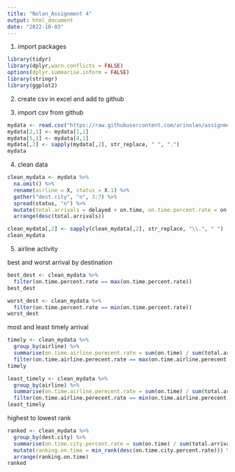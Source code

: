 ```yaml
---
title: "Nolan_Assignment 4"
output: html_document
date: "2022-10-03"
---
```



1. import packages
```r
library(tidyr)
library(dplyr,warn.conflicts = FALSE)
options(dplyr.summarise.inform = FALSE)
library(stringr)
library(ggplot2)

```

2. create csv in excel and add to github

3. import csv from github
```r
mydata <- read.csv("https://raw.githubusercontent.com/arinolan/assignment-4/main/airline%20data.csv")
mydata[2,1] <- mydata[1,1]
mydata[5,1] <- mydata[4,1]
mydata[,2] <- sapply(mydata[,2], str_replace, " ", ".")
mydata
```

4. clean data
```r
clean_mydata <- mydata %>%
  na.omit() %>%
  rename(airline = X, status = X.1) %>%
  gather("dest.city", "n", 3:7) %>%
  spread(status, "n") %>%
  mutate(total.arrivals = delayed + on.time, on.time.percent.rate = on.time/total.arrivals*100) %>%
  arrange(desc(total.arrivals))

clean_mydata[,2] <- sapply(clean_mydata[,2], str_replace, "\\.", " ")
clean_mydata
```

5. airline activity 

best and worst arrival by destination
```r
best_dest <- clean_mydata %>% 
  filter(on.time.percent.rate == max(on.time.percent.rate))
best_dest

worst_dest <- clean_mydata %>%
  filter(on.time.percent.rate == min(on.time.percent.rate))
worst_dest
```

most and least timely arrival
```r
timely <- clean_mydata %>% 
  group_by(airline) %>% 
  summarise(on.time.airline.perecent.rate = sum(on.time) / sum(total.arrivals)*100) %>% 
  filter(on.time.airline.perecent.rate == max(on.time.airline.perecent.rate))
timely

least_timely <- clean_mydata %>% 
  group_by(airline) %>% 
  summarise(on.time.airline.perecent.rate = sum(on.time) / sum(total.arrivals)*100) %>% 
  filter(on.time.airline.perecent.rate == min(on.time.airline.perecent.rate))
least_timely
```

highest to lowest rank
```r
ranked <- clean_mydata %>% 
  group_by(dest.city) %>% 
  summarise(on.time.city.percent.rate = sum(on.time) / sum(total.arrivals)*100) %>% 
  mutate(ranking.on.time = min_rank(desc(on.time.city.percent.rate))) %>% 
  arrange(ranking.on.time)
ranked
```
